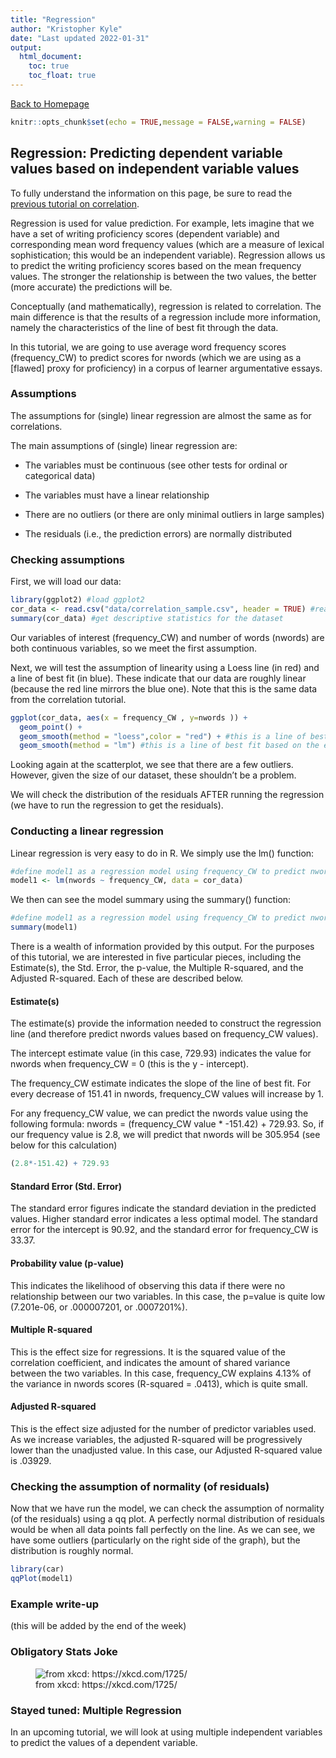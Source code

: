 ```yaml
---
title: "Regression"
author: "Kristopher Kyle"
date: "Last updated 2022-01-31"
output:
  html_document:
    toc: true
    toc_float: true
---
```

[Back to Homepage](https://kristopherkyle.github.io/IntroQuantALRM/)

```r
knitr::opts_chunk$set(echo = TRUE,message = FALSE,warning = FALSE)
```

## Regression: Predicting dependent variable values based on independent variable values

To fully understand the information on this page, be sure to read the [previous tutorial on correlation](https://kristopherkyle.github.io/IntroQuantALRM/9_Correlations.html).

Regression is used for value prediction. For example, lets imagine that we have a set of writing proficiency scores (dependent variable) and corresponding mean word frequency values (which are a measure of lexical sophistication; this would be an independent variable). Regression allows us to predict the writing proficiency scores based on the mean frequency values. The stronger the relationship is between the two values, the better (more accurate) the predictions will be.

Conceptually (and mathematically), regression is related to correlation. The main difference is that the results of a regression include more information, namely the characteristics of the line of best fit through the data.

In this tutorial, we are going to use average word frequency scores (frequency_CW) to predict scores for nwords (which we are using as a [flawed] proxy for proficiency) in a corpus of learner argumentative essays.

### Assumptions
The assumptions for (single) linear regression are almost the same as for correlations.

The main assumptions of (single) linear regression are:

- The variables must be continuous (see other tests for ordinal or categorical data)

- The variables must have a linear relationship

- There are no outliers (or there are only minimal outliers in large samples)

- The residuals (i.e., the prediction errors) are normally distributed 

### Checking assumptions
First, we will load our data:

``` r
library(ggplot2) #load ggplot2
cor_data <- read.csv("data/correlation_sample.csv", header = TRUE) #read the spreadsheet "correlation_sample.csv" into r as a dataframe
summary(cor_data) #get descriptive statistics for the dataset
```

Our variables of interest (frequency_CW) and number of words (nwords) are both continuous variables, so we meet the first assumption.

Next, we will test the assumption of linearity using a Loess line (in red) and a line of best fit (in blue). These indicate that our data are roughly linear (because the red line mirrors the blue one). Note that this is the same data from the correlation tutorial.

```r
ggplot(cor_data, aes(x = frequency_CW , y=nwords )) +
  geom_point() +
  geom_smooth(method = "loess",color = "red") + #this is a line of best fit based on a moving average
  geom_smooth(method = "lm") #this is a line of best fit based on the enture dataset

```

Looking again at the scatterplot, we see that there are a few outliers. However, given the size of our dataset, these shouldn't be a problem.

We will check the distribution of the residuals AFTER running the regression (we have to run the regression to get the residuals).

### Conducting a linear regression

Linear regression is very easy to do in R. We simply use the lm() function:

```r
#define model1 as a regression model using frequency_CW to predict nwords
model1 <- lm(nwords ~ frequency_CW, data = cor_data)
```

We then can see the model summary using the summary() function:

```r
#define model1 as a regression model using frequency_CW to predict nwords
summary(model1)
```

There is a wealth of information provided by this output. For the purposes of this tutorial, we are interested in five particular pieces, including the Estimate(s), the Std. Error, the p-value, the Multiple R-squared, and the Adjusted R-squared. Each of these are described below.

#### Estimate(s)
The estimate(s) provide the information needed to construct the regression line (and therefore predict nwords values based on frequency_CW values).

The intercept estimate value (in this case, 729.93) indicates the value for nwords when frequency_CW = 0 (this is the y - intercept).

The frequency_CW estimate indicates the slope of the line of best fit. For every decrease of 151.41 in nwords, frequency_CW values will increase by 1.

For any frequency_CW value, we can predict the nwords value using the following formula: nwords = (frequency_CW value * -151.42) + 729.93. So, if our frequency value is 2.8, we will predict that nwords will be 305.954 (see below for this calculation)

```r
(2.8*-151.42) + 729.93
```


#### Standard Error (Std. Error)
The standard error figures indicate the standard deviation in the predicted values. Higher standard error indicates a less optimal model. The standard error for the intercept is 90.92, and the standard error for frequency_CW is 33.37.

#### Probability value (p-value)
This indicates the likelihood of observing this data if there were no relationship between our two variables. In this case, the p=value is quite low (7.201e-06, or .000007201, or .0007201%).

#### Multiple R-squared
This is the effect size for regressions. It is the squared value of the correlation coefficient, and indicates the amount of shared variance between the two variables. In this case, frequency_CW explains 4.13% of the variance in nwords scores (R-squared = .0413), which is quite small.

#### Adjusted R-squared
This is the effect size adjusted for the number of predictor variables used. As we increase variables, the adjusted R-squared will be progressively lower than the unadjusted value. In this case, our Adjusted R-squared value is .03929.

### Checking the assumption of normality (of residuals)
Now that we have run the model, we can check the assumption of normality (of the residuals) using a qq plot. A perfectly normal distribution of residuals would be when all data points fall perfectly on the line. As we can see, we have some outliers (particularly on the right side of the graph), but the distribution is roughly normal.

```r
library(car)
qqPlot(model1)
```
### Example write-up
(this will be added by the end of the week)

### Obligatory Stats Joke
![from xkcd: https://xkcd.com/1725/](https://imgs.xkcd.com/comics/linear_regression.png)

### Stayed tuned: Multiple Regression
In an upcoming tutorial, we will look at using multiple independent variables to predict the values of a dependent variable.

